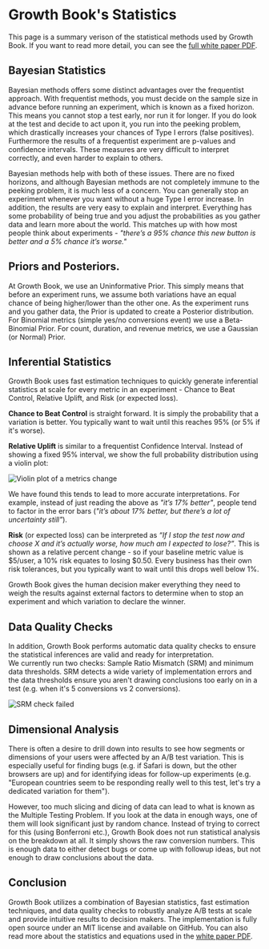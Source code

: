 # Growth Book's Statistics

This page is a summary verison of the statistical methods used by Growth Book. If you 
want to read more detail, you can see the [full white paper PDF](https://www.growthbook.io/docs/GrowthBookStatsEngine.pdf).

## Bayesian Statistics

Bayesian methods offers some distinct advantages over the frequentist approach. With 
frequentist methods, you must decide on 
the sample size in advance before running an experiment, which is known as a fixed horizon. This 
means you cannot stop a test early, nor run it for longer. If you do look at the test 
and decide to act upon it, you run into the peeking problem, which drastically increases your 
chances of Type I errors (false positives). Furthermore the results of a frequentist 
experiment are p-values and confidence intervals. These measures are very difficult to 
interpret correctly, and even harder to explain to others.

Bayesian methods help with both of these issues. There are no fixed horizons, and although
Bayesian methods are not completely immune to the peeking problem, it is much less of a concern.
You can generally stop an experiment whenever you want without a huge Type I error increase.
In addition, the results are very easy to explain and interpret. Everything 
has some probability of being true and you adjust the probabilities as you gather data 
and learn more about the world.  This matches up with how most people think about 
experiments - *"there’s a 95% chance this new button is better and a 5% chance it’s 
worse."*

## Priors and Posteriors. 

At Growth Book, we use an Uninformative Prior.  This simply means that before an 
experiment runs, we assume both variations have an equal chance of 
being higher/lower than the other one. As the experiment runs and you gather data, the 
Prior is updated to create a Posterior distribution.  For Binomial metrics (simple yes/no conversions event) we 
use a Beta-Binomial Prior. For count, duration, and revenue metrics, we use a Gaussian 
(or Normal) Prior.

## Inferential Statistics

Growth Book uses fast estimation techniques to quickly generate inferential statistics at scale for every metric in an experiment - 
Chance to Beat Control, Relative Uplift, and Risk (or expected loss).

**Chance to Beat Control** is straight forward. It is simply the probability that a variation is better.
You typically want to wait until this reaches 95% (or 5% if it's worse).

**Relative Uplift** is similar to a frequentist Confidence Interval. Instead of showing a fixed 95% interval, we show the full 
probability distribution using a violin plot:

![Violin plot of a metrics change](/images/violin-plot.png)

We have found this tends to lead to more accurate interpretations. For example, instead of 
just reading the above as *"it’s 17% better"*, people tend to factor in the error bars (*"it’s 
about 17% better, but there’s a lot of uncertainty still"*).

**Risk** (or expected loss) can be interpreted as *“If I stop the test now and choose X and it’s actually worse, how 
much am I expected to lose?”*.  This is shown as a relative percent change - so if your baseline metric value is $5/user, 
a 10% risk equates to losing $0.50.  Every business has their own risk tolerances, but you typically want to wait until this drops well below 1%.

Growth Book gives the human decision maker everything they need to weigh the results against
external factors to determine when to stop an experiment and which variation to declare the winner.

## Data Quality Checks

In addition, Growth Book performs automatic data quality 
checks to ensure the statistical inferences are valid and ready for interpretation.  
We currently run two checks: Sample Ratio Mismatch (SRM) and minimum data thresholds. 
SRM detects a wide variety of implementation errors and the data thresholds ensure 
you aren't drawing conclusions too early on in a test (e.g. when it's 5 conversions vs 2 conversions).

![SRM check failed](/images/SRM-check-failed.png)

## Dimensional Analysis

There is often a desire to drill down into results to see how segments or dimensions 
of your users were affected by an A/B test variation. This is especially useful for finding bugs 
(e.g. if Safari is down, but the other browsers are up) and for identifying ideas for follow-up experiments (e.g. 
"European countries seem to be responding really well to this test, let's try a dedicated variation for them").

However, too much slicing and dicing of data can lead to 
what is known as the Multiple Testing Problem.  If you look at the data in enough ways, one of them 
will look significant just by random chance.  Instead of trying to correct for this (using Bonferroni etc.),
Growth Book does not run statistical analysis on the breakdown at all. It simply shows the raw conversion numbers.
This is enough data to either detect bugs or come up with followup ideas, but not enough to draw conclusions about the data.

## Conclusion

Growth Book utilizes a combination of Bayesian statistics, fast estimation techniques, 
and data quality checks to robustly analyze A/B tests at scale and provide intuitive 
results to decision makers. The implementation is fully open source under an MIT license 
and available on GitHub. You can also read more about the statistics and equations used 
in the [white paper PDF](https://www.growthbook.io/docs/GrowthBookStatsEngine.pdf). 
